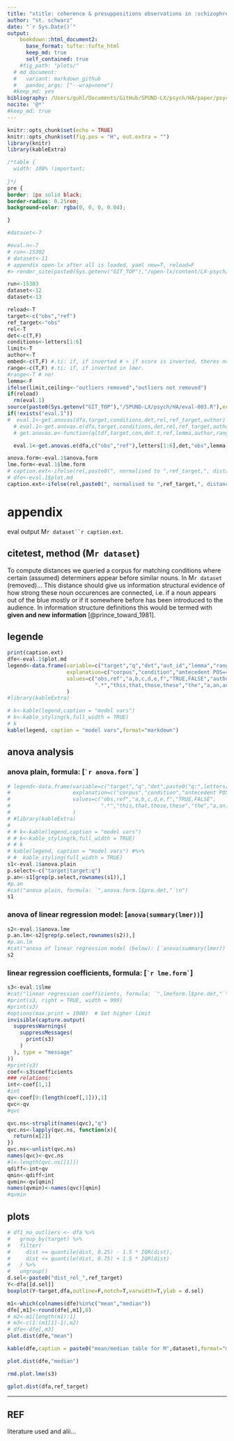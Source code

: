 ```yaml
---
title: "xtitle: coherence & presuppositions observations in :schizophrenia: threads"
author: "st. schwarz"
date: "`r Sys.Date()`"
output: 
    bookdown::html_document2:
      base_format: tufte::tufte_html
      keep_md: true
      self_contained: true
    #fig_path: "plots/"
  # md_document:
  #   variant: markdown_github
  #   pandoc_args: ["--wrap=none"]
  #keep_md: yes
bibliography: /Users/guhl/Documents/GitHub/SPUND-LX/psych/HA/paper/psych.bib
nocite: '@*'
#keep_md: true
---
```


```r
knitr::opts_chunk$set(echo = TRUE)
knitr::opts_chunk$set(fig.pos = "H", out.extra = "")
library(knitr)
library(kableExtra)
```

```css
/*table {
  width: 100% !important;
  
}*/
pre {
border: 1px solid black;
border-radius: 0.25rem;
background-color: rgba(0, 0, 0, 0.04);

}
```

```r
#dataset<-7
```

```r
#eval.n<-7
# run<-15302
# dataset<-11
# appendix open-lx after all is loaded, yaml new=T, reload=F
#> render_site(paste0(Sys.getenv("GIT_TOP"),"/open-lx/content/LX-psych/poster-ext.Rmd"))

run<-15303
dataset<-12
dataset<-13

reload<-T
target<-c("obs","ref")
ref_target<-"obs"
rel<-T
det<-c(T,F)
conditions<-letters[1:6]
limit<-T
author<-T
embed<-c(T,F) #.ti: if, if inverted # > if score is inverted, theres no intercept and targetobs/ref appear as single estimates
range<-c(T,F) #.ti: if, if inverted in lmer.
#range<-T # no!
lemma<-F
ifelse(limit,ceiling<-"outliers removed","outliers not removed")
if(reload)
  rm(eval.1)
source(paste0(Sys.getenv("GIT_TOP"),"/SPUND-LX/psych/HA/eval-003.R"),echo = F)
if(!exists("eval.1"))
#  eval.1<-get.anovas(dfa,target,conditions,det,rel,ref_target,author)
  # eval.1<-get.anovas.e(dfa,target,conditions,det,rel,ref_target,author,embed)
  # get.anovas.e<-function(qltdf,target,con,det.t,ref,lemma,author,range.ti,embed.ti){

  eval.1<-get.anovas.e(dfa,c("obs","ref"),letters[1:6],det,"obs",lemma,author,range,embed)

anova.form<-eval.1$anova.form
lme.form<-eval.1$lme.form
# caption.ext<-ifelse(rel,paste0(", normalised to ",ref_target,", distance ceiling =  ",ceiling),paste0("not normalised, distance ceiling =",ceiling))
# dfe<-eval.1$plot.md
caption.ext<-ifelse(rel,paste0(", normalised to ",ref_target,", distance ceiling =  ",ceiling),paste0("not normalised, distance ceiling =",ceiling))
```

# appendix
eval output M`r dataset``r caption.ext`.

## citetest, method (M`r dataset`)
To compute distances we queried a corpus for matching conditions where certain (assumed) determiners appear before similar nouns. In M`r dataset` (removed)...   This distance should give us information structural evidence of how strong these noun occurences are connected, i.e. if a noun appears out of the blue mostly or if it somewhere before has been introduced to the audience. In information structure definitions this would be termed with **given and new information** [@prince_toward_1981].

## legende
```r

print(caption.ext)
dfe<-eval.1$plot.md
legend<-data.frame(variable=c("target","q","det","aut_id","lemma","range","embed.score",paste0("q:",letters[1:6])),
                   explanation=c("corpus","condition","antecedent POS==DET","author","lemma","url range of distance devised","semantic similarity score lemma vs. thread",rep("query condition",6)),
                   values=c("obs,ref","a,b,c,d,e,f","TRUE,FALSE","author hash","noun lemma","1..maxlength(urlthread)","0..1",
                            ".*","this,that,those,these","the","a,an,any,some","my","his,her,their,your")
                   )
#library(kableExtra)

# k<-kable(legend,caption = "model vars")
# k<-kable_styling(k,full_width = TRUE)
# k
kable(legend, caption = "model vars",format="markdown")
```

## anova analysis
### anova plain, formula: [``` `r anova.form` ```]
```r
# legend<-data.frame(variable=c("target","q","det",paste0("q:",letters[1:6])),
#                    explanation=c("corpus","condition","antecedent POS==DET",rep("query condition",6)),
#                    values=c("obs,ref","a,b,c,d,e,f","TRUE,FALSE",
#                             ".*","this,that,those,these","the","a,an,any,some","my","his,her,their,your")
#                    )
# #library(kableExtra)
# 
# # k<-kable(legend,caption = "model vars")
# # k<-kable_styling(k,full_width = TRUE)
# # k
# kable(legend, caption = "model vars") #%>%
# #  kable_styling(full_width = TRUE)
s1<-eval.1$anova.plain
p.select<-c("target|target:q")
p.an<-s1[grep(p.select,rownames(s1)),]
#p.an
#cat("anova plain, formula: `",anova.form.l$pre.det,"`\n")
s1
```

### anova of linear regression model: [`anova(summary(lmer))`]

```r



s2<-eval.1$anova.lme
p.an.lm<-s2[grep(p.select,rownames(s2)),]
#p.an.lm
#cat("anova of linear regression model (below): [`anova(summary(lmer))`]\n")
s2
```

### linear regression coefficients, formula: [``` `r lme.form` ```]
```r
s3<-eval.1$lme
#cat("linear regression coefficients, formula: `",lmeform.l$pre.det,"`\n")
#print(s3, right = TRUE, width = 999)
#print(s3)
#options(max.print = 1000)  # Set higher limit
invisible(capture.output(
  suppressWarnings(
    suppressMessages(
      print(s3)
    )
  ), type = "message"
))
#print(s3)
coef<-s3$coefficients
### relations:
int<-coef[1,1]
#int
qv<-coef[9:(length(coef[,1])),1]
qvc<-qv
#qvc

qvc.ns<-strsplit(names(qvc),"q")
qvc.ns<-lapply(qvc.ns, function(x){
  return(x[2])
})
qvc.ns<-unlist(qvc.ns)
names(qvc)<-qvc.ns
#l<-length(qvc.ns[[1]])
qdiff<-int+qv
qmin<-qdiff<int
qvmin<-qv[qmin]
names(qvmin)<-names(qvc)[qmin]
#qvmin
```

## plots
```r
# df1_no_outliers <- dfa %>%
#   group_by(target) %>%
#   filter(
#     dist >= quantile(dist, 0.25) - 1.5 * IQR(dist),
#     dist <= quantile(dist, 0.75) + 1.5 * IQR(dist)
#   ) %>%
#   ungroup()
d.sel<-paste0("dist_rel_",ref_target)
Y<-dfa[[d.sel]]
boxplot(Y~target,dfa,outline=F,notch=T,varwidth=T,ylab = d.sel)

```

```r
m1<-which(colnames(dfe)%in%c("mean","median"))
dfe[,m1]<-round(dfe[,m1],0)
# m2<-m1[length(m1):1]
# m3<-c(1:(m1[1]-1),m2)
# dfe<-dfe[,m3]
plot.dist(dfe,"mean")
```


```r
kable(dfe,caption = paste0("mean/median table for M",dataset),format="markdown")
```


```r
plot.dist(dfe,"median")
```

```r
rmd.plot.lme(s3)
```

```r
gplot.dist(dfa,ref_target)
```
-----

## REF
literature used and alii...   



